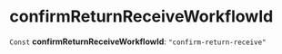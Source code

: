 
# confirmReturnReceiveWorkflowId

 `Const` **confirmReturnReceiveWorkflowId**: `"confirm-return-receive"`

